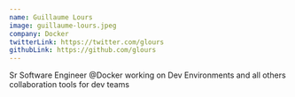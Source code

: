 ```yaml
---
name: Guillaume Lours
image: guillaume-lours.jpeg
company: Docker
twitterLink: https://twitter.com/glours
githubLink: https://github.com/glours
---
```


Sr Software Engineer @Docker working on Dev Environments and all others collaboration tools for dev teams